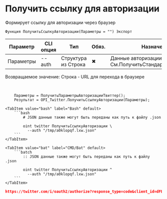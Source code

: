 ﻿---
sidebar_position: 1
description: Получить ссылку для авторизации и другие функции для работы с Twitter в Открытом пакете интеграций - бесплатной open-source библиотеке интеграций для 1С:Предприятие 8, OneScript и CLI
keywords: [1C, 1С, 1С:Предприятие, 1С:Предприятие 8.3, API, Интеграция, Сервисы, Обмен, OneScript, CLI, Twitter]
---


# Получить ссылку для авторизации
 Формирует ссылку для авторизации через браузер



`Функция ПолучитьСсылкуАвторизации(Параметры = "") Экспорт`

  | Параметр | CLI опция | Тип | Обяз. | Назначение |
  |-|-|-|-|-|
  | Параметры | --auth | Структура из Строка | &#x2716; | Данные авторизации. См.ПолучитьСтандартныеПараметры |

  
  Возвращаемое значение:   Строка -  URL для перехода в браузере

<br/>




```bsl title="Пример использования для 1С:Предприятие/OneScript"
    Параметры = ПолучитьПараметрыАвторизацииТвиттер();
    Результат = OPI_Twitter.ПолучитьСсылкуАвторизации(Параметры);
```
    

 <Tabs>
  
    <TabItem value="bash" label="Bash" default>
        ```bash
            # JSON данные также могут быть переданы как путь к файлу .json
            
            oint twitter ПолучитьСсылкуАвторизации \
              --auth "/tmp/a0klopqf.lxw.json"
        ```
    </TabItem>
  
    <TabItem value="bat" label="CMD/Bat" default>
        ```batch
            :: JSON данные также могут быть переданы как путь к файлу .json
            
            oint twitter ПолучитьСсылкуАвторизации ^
              --auth "/tmp/a0klopqf.lxw.json"
        ```
    </TabItem>
</Tabs>


```json title="Результат"
https://twitter.com/i/oauth2/authorize?response_type=code&client_id=dFBPVWVadDZzeTZMeUNZaEd4Y086MTpjaQ&redirect_uri=https://hut.openintegrations.dev/melezh/6ad91cc8b&scope=tweet.read%20tweet.write%20tweet.moderate.write%20users.read%20follows.read%20follows.write%20offline.access%20space.read%20mute.read%20mute.write%20like.read%20like.write%20list.read%20list.write%20block.read%20block.write%20bookmark.read%20bookmark.write&state=state&code_challenge=challenge&code_challenge_method=plain
```

